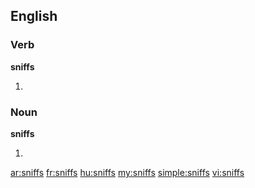 ==English==
===Verb===
'''sniffs'''
# {{third-person singular of|[[sniff]]}}

===Noun===
'''sniffs'''
# {{plural of|[[sniff]]}}

[[ar:sniffs]]
[[fr:sniffs]]
[[hu:sniffs]]
[[my:sniffs]]
[[simple:sniffs]]
[[vi:sniffs]]